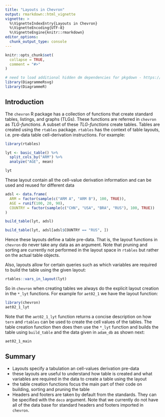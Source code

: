 ```yaml
---
title: "Layouts in Chevron"
output: rmarkdown::html_vignette
vignette: >
  %\VignetteIndexEntry{Layouts in Chevron}
  %\VignetteEncoding{UTF-8}
  %\VignetteEngine{knitr::rmarkdown}
editor_options:
  chunk_output_type: console
---
```


```r
knitr::opts_chunk$set(
  collapse = TRUE,
  comment = "#>"
)

# need to load additional hidden dm dependencies for pkgdown - https://github.com/cynkra/dm/blob/v1.0.0/R/pkgdown.R#L17
library(DiagrammeRsvg)
library(DiagrammeR)
```

## Introduction

The `chevron` R package has a collection of functions that create standard tables, listings, and graphs (TLGs). These functions are referred in `chevron` as *TLG-functions*. A subset of these *TLG-functions* create tables. Tables are created using the `rtables` package. `rtables` has the context of table layouts, i.e. pre-data table cell-derivation instructions. For example:

```r
library(rtables)

lyt <- basic_table() %>%
  split_cols_by("ARM") %>%
  analyze("AGE", mean)

lyt
```

These layout contain all the cell-value derivation information and can be used and reused for different data

```r
adsl <- data.frame(
  ARM = factor(sample(c("ARM A", "ARM B"), 100, TRUE)),
  AGE = runif(100, 20, 90),
  COUNTRY = factor(sample(c("CHN", "USA", "BRA", "RUS"), 100, TRUE))
)

build_table(lyt, adsl)

build_table(lyt, adsl[adsl$COUNTRY == "RUS", ])
```

Hence these layouts define a table pre-data. That is, the layout functions in `chevron` do never take any data as an argument. Note that pruning and sorting are currently not performed in the layout space in `rtables` but rather on the actual table objects.

Also, layouts allow for certain queries such as which variables are required to build the table using the given layout:

```r
rtables::vars_in_layout(lyt)
```

So in `chevron` when creating tables we always do the explicit layout creation in the `*_lyt` functions. For example for `aet02_1` we have the layout function:

```r
library(chevron)
aet02_1_lyt
```

Note that the `aet02_1_lyt` function returns a concise description on how `tern` and `rtables` can be used to create the cell values of the tables. The table creation function then does then use the `*_lyt` function and builds the table using `build_table` and the data given in `adam_db` as shown next:

```r
aet02_1_main
```

## Summary

* Layouts specify a tabulation an cell-values derivation pre-data
* these layouts are useful to understand how table is created and what variables are required in the data to create a table using the layout
* the table creation functions focus the main part of their code on building, sorting and pruning the table
* Headers and footers are taken by default from the standards. They can be specified with the `deco` argument. Note that we currently do not have all of the data base for standard headers and footers imported in `chevron`.
